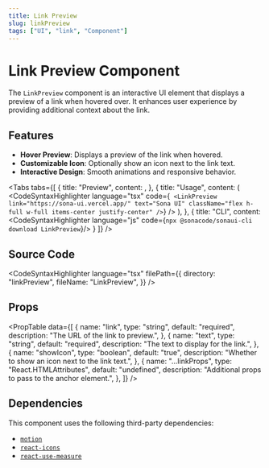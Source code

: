 ```yaml
---
title: Link Preview
slug: linkPreview
tags: ["UI", "link", "Component"]
---
```


# Link Preview Component

The `LinkPreview` component is an interactive UI element that displays a preview of a link when hovered over. It enhances user experience by providing additional context about the link.

## Features

- **Hover Preview**: Displays a preview of the link when hovered.
- **Customizable Icon**: Optionally show an icon next to the link text.
- **Interactive Design**: Smooth animations and responsive behavior.

<Divider />

<Tabs
  tabs={[
    {
      title: "Preview",
      content: <ComponentPreview componentPath="LinkPreview_ex.tsx" />,
    },
    {
      title: "Usage",
      content: (
        <CodeSyntaxHighlighter
          language="tsx"
          code={`
<LinkPreview
  link="https://sona-ui.vercel.app/"
  text="Sona UI"
  className="flex h-full w-full items-center justify-center"
/>`}
        />
      ),
    },
    {
  title: "CLI",
  content: <CodeSyntaxHighlighter language="js" code={`npx @sonacode/sonaui-cli download LinkPreview`}/>
}
  ]}
/>

## Source Code

<CodeSyntaxHighlighter
  language="tsx"
  filePath={{
    directory: "linkPreview",
    fileName: "LinkPreview",
  }}
/>

## Props

<PropTable
  data={[
    {
      name: "link",
      type: "string",
      default: "required",
      description: "The URL of the link to preview.",
    },
    {
      name: "text",
      type: "string",
      default: "required",
      description: "The text to display for the link.",
    },
    {
      name: "showIcon",
      type: "boolean",
      default: "true",
      description: "Whether to show an icon next to the link text.",
    },
    {
      name: "...linkProps",
      type: "React.HTMLAttributes<HTMLAnchorElement>",
      default: "undefined",
      description: "Additional props to pass to the anchor element.",
    },
  ]}
/>

## Dependencies

This component uses the following third-party dependencies:

- [`motion`](https://motion.dev/)
- [`react-icons`](https://react-icons.github.io/react-icons/)
- [`react-use-measure`](https://github.com/pmndrs/react-use-measure)
